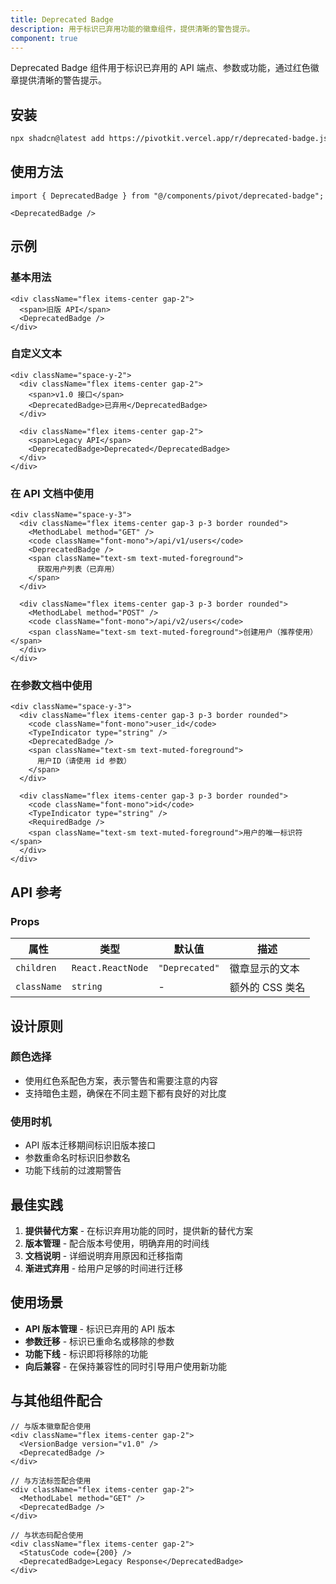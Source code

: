```yaml
---
title: Deprecated Badge
description: 用于标识已弃用功能的徽章组件，提供清晰的警告提示。
component: true
---
```


Deprecated Badge 组件用于标识已弃用的 API 端点、参数或功能，通过红色徽章提供清晰的警告提示。

<ComponentPreview name="deprecated-badge-demo" />

## 安装

```bash
npx shadcn@latest add https://pivotkit.vercel.app/r/deprecated-badge.json
```

## 使用方法

```tsx
import { DeprecatedBadge } from "@/components/pivot/deprecated-badge";
```

```tsx
<DeprecatedBadge />
```

## 示例

### 基本用法

```tsx
<div className="flex items-center gap-2">
  <span>旧版 API</span>
  <DeprecatedBadge />
</div>
```

### 自定义文本

```tsx
<div className="space-y-2">
  <div className="flex items-center gap-2">
    <span>v1.0 接口</span>
    <DeprecatedBadge>已弃用</DeprecatedBadge>
  </div>

  <div className="flex items-center gap-2">
    <span>Legacy API</span>
    <DeprecatedBadge>Deprecated</DeprecatedBadge>
  </div>
</div>
```

### 在 API 文档中使用

```tsx
<div className="space-y-3">
  <div className="flex items-center gap-3 p-3 border rounded">
    <MethodLabel method="GET" />
    <code className="font-mono">/api/v1/users</code>
    <DeprecatedBadge />
    <span className="text-sm text-muted-foreground">
      获取用户列表（已弃用）
    </span>
  </div>

  <div className="flex items-center gap-3 p-3 border rounded">
    <MethodLabel method="POST" />
    <code className="font-mono">/api/v2/users</code>
    <span className="text-sm text-muted-foreground">创建用户（推荐使用）</span>
  </div>
</div>
```

### 在参数文档中使用

```tsx
<div className="space-y-3">
  <div className="flex items-center gap-3 p-3 border rounded">
    <code className="font-mono">user_id</code>
    <TypeIndicator type="string" />
    <DeprecatedBadge />
    <span className="text-sm text-muted-foreground">
      用户ID（请使用 id 参数）
    </span>
  </div>

  <div className="flex items-center gap-3 p-3 border rounded">
    <code className="font-mono">id</code>
    <TypeIndicator type="string" />
    <RequiredBadge />
    <span className="text-sm text-muted-foreground">用户的唯一标识符</span>
  </div>
</div>
```

## API 参考

### Props

| 属性        | 类型              | 默认值         | 描述            |
| ----------- | ----------------- | -------------- | --------------- |
| `children`  | `React.ReactNode` | `"Deprecated"` | 徽章显示的文本  |
| `className` | `string`          | -              | 额外的 CSS 类名 |

## 设计原则

### 颜色选择

- 使用红色系配色方案，表示警告和需要注意的内容
- 支持暗色主题，确保在不同主题下都有良好的对比度

### 使用时机

- API 版本迁移期间标识旧版本接口
- 参数重命名时标识旧参数名
- 功能下线前的过渡期警告

## 最佳实践

1. **提供替代方案** - 在标识弃用功能的同时，提供新的替代方案
2. **版本管理** - 配合版本号使用，明确弃用的时间线
3. **文档说明** - 详细说明弃用原因和迁移指南
4. **渐进式弃用** - 给用户足够的时间进行迁移

## 使用场景

- **API 版本管理** - 标识已弃用的 API 版本
- **参数迁移** - 标识已重命名或移除的参数
- **功能下线** - 标识即将移除的功能
- **向后兼容** - 在保持兼容性的同时引导用户使用新功能

## 与其他组件配合

```tsx
// 与版本徽章配合使用
<div className="flex items-center gap-2">
  <VersionBadge version="v1.0" />
  <DeprecatedBadge />
</div>

// 与方法标签配合使用
<div className="flex items-center gap-2">
  <MethodLabel method="GET" />
  <DeprecatedBadge />
</div>

// 与状态码配合使用
<div className="flex items-center gap-2">
  <StatusCode code={200} />
  <DeprecatedBadge>Legacy Response</DeprecatedBadge>
</div>
```
